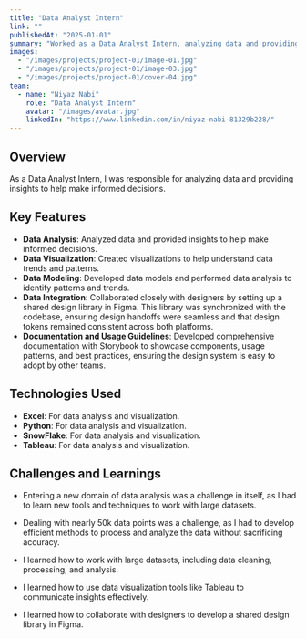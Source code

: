 ```yaml
---
title: "Data Analyst Intern"
link: ""
publishedAt: "2025-01-01"
summary: "Worked as a Data Analyst Intern, analyzing data and providing insights to help make informed decisions."
images:
  - "/images/projects/project-01/image-01.jpg"
  - "/images/projects/project-01/image-03.jpg"
  - "/images/projects/project-01/cover-04.jpg"
team:
  - name: "Niyaz Nabi"
    role: "Data Analyst Intern"
    avatar: "/images/avatar.jpg"
    linkedIn: "https://www.linkedin.com/in/niyaz-nabi-81329b228/"
---
```


## Overview

As a Data Analyst Intern, I was responsible for analyzing data and providing insights to help make informed decisions. 





## Key Features

- **Data Analysis**: Analyzed data and provided insights to help make informed decisions.
- **Data Visualization**: Created visualizations to help understand data trends and patterns.
- **Data Modeling**: Developed data models and performed data analysis to identify patterns and trends.
- **Data Integration**: Collaborated closely with designers by setting up a shared design library in Figma. This library was synchronized with the codebase, ensuring design handoffs were seamless and that design tokens remained consistent across both platforms.
- **Documentation and Usage Guidelines**: Developed comprehensive documentation with Storybook to showcase components, usage patterns, and best practices, ensuring the design system is easy to adopt by other teams.

## Technologies Used

- **Excel**: For data analysis and visualization.
- **Python**: For data analysis and visualization.
- **SnowFlake**: For data analysis and visualization.
- **Tableau**: For data analysis and visualization.




## Challenges and Learnings

- Entering a new domain of data analysis was a challenge in itself, as I had to learn new tools and techniques to work with large datasets.
- Dealing with nearly 50k data points was a challenge, as I had to develop efficient methods to process and analyze the data without sacrificing accuracy.

- I learned how to work with large datasets, including data cleaning, processing, and analysis.
- I learned how to use data visualization tools like Tableau to communicate insights effectively.
- I learned how to collaborate with designers to develop a shared design library in Figma.


